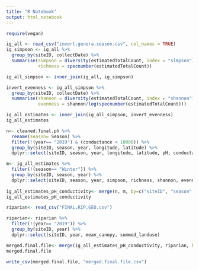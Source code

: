 ---
title: "R Notebook"
output: html_notebook
---

```{r}
require(vegan)

ig_all <- read_csv("invert.genera.season.csv", col_names = TRUE)
ig_simpson <- ig_all %>%
  group_by(siteID, collectDate) %>%
  summarise(simpson = diversity(estimatedTotalCount, index = "simpson"),
            richness = specnumber(estimatedTotalCount)) 

ig_all_simpson <- inner_join(ig_all, ig_simpson)

invert_evenness <- ig_all_simpson %>%
  group_by(siteID, collectDate) %>%
  summarise(shannon = diversity(estimatedTotalCount, index = "shannon"),
            evenness = shannon/log(specnumber(estimatedTotalCount))) 

ig_all_estimates <- inner_join(ig_all_simpson, invert_evenness)
ig_all_estimates

n<- cleaned.final.ph %>% 
  rename(season= Season) %>% 
  filter(!(year== "2019") & (conductance < 10000)) %>% 
  group_by(siteID, season, year, longitude, latitude) %>% 
  dplyr::select(siteID, season, year, longitude, latitude, pH, conductance)

m<- ig_all_estimates %>% 
  filter(!(season== "Winter")) %>% 
  group_by(siteID, season, year) %>% 
  dplyr::select(siteID, season, year, simpson, richness, shannon, evenness)
  
ig_all_estimates_pH_conductivity<- merge(n, m, by=c("siteID", "season","year"))
ig_all_estimates_pH_conductivity

riparian<- read_csv("FINAL.RIP.GEO.csv")

riparian<- riparian %>% 
  filter(!(year== "2019")) %>% 
  group_by(siteID, year) %>% 
  dplyr::select(siteID, year, mean_canopy, summed_landuse)

merged.final.file<- merge(ig_all_estimates_pH_conductivity, riparian, by=c("siteID", "year"))
merged.final.file

write_csv(merged.final.file, "merged.final.file.csv")

```


